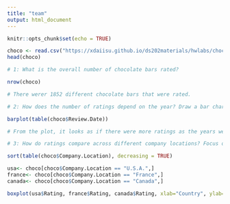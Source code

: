 ---
title: "team"
output: html_document
---

```{r setup, include=FALSE}
knitr::opts_chunk$set(echo = TRUE)
```
```{r}
choco <- read.csv("https://xdaiisu.github.io/ds202materials/hwlabs/choco.csv")
head(choco)

# 1: What is the overall number of chocolate bars rated?

nrow(choco)

# There werer 1852 different chocolate bars that were rated.
```

```{r}
# 2: How does the number of ratings depend on the year? Draw a bar chart of the number of reports.

barplot(table(choco$Review.Date))

# From the plot, it looks as if there were more ratings as the years went on, and it peaked in 2015 with 285 ratings.
```

```{r}
# 3: How do ratings compare across different company locations? Focus on the three locations with the most ratings. (Hint: They are U.S.A., France, and Canada, but find them out using codes.)

sort(table(choco$Company.Location), decreasing = TRUE)

usa<- choco[choco$Company.Location == "U.S.A.",]
france<- choco[choco$Company.Location == "France",]
canada<- choco[choco$Company.Location == "Canada",]

boxplot(usa$Rating, france$Rating, canada$Rating, xlab="Country", ylab="Rating", main="Rating Distribution of Top 3 Countries", names = c('USA', 'France', 'Canada'))
```


